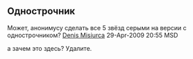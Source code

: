== Однострочник ==

Может, анонимусу сделать все 5 звёзд серыми на версии с однострочником? [[User:INFOMAN|Denis Misiurca]] 29-Apr-2009 20:55 MSD

а зачем это здесь? Удалите.
